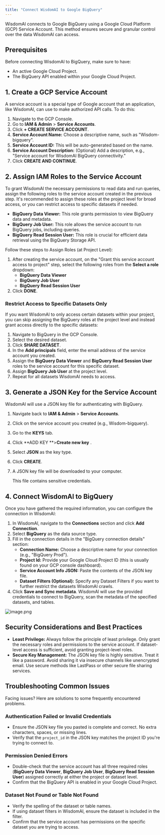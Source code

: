 ```yaml
---
title: "Connect WisdomAI to Google BigQuery"
---
```


WisdomAl connects to Google BigQuery using a Google Cloud Platform (GCP) Service Account. This method ensures secure and granular control over the data WisdomAl can access.

## Prerequisites

Before connecting WisdomAl to BigQuery, make sure to have:

- An active Google Cloud Project.
- The BigQuery API enabled within your Google Cloud Project.

## 1. Create a GCP Service Account

A service account is a special type of Google account that an application, like WisdomAl, can use to make authorized API calls. To do this:

1. Navigate to the GCP Console.
2. Go to **IAM & Admin** \> **Service Accounts**.
3. Click **\+ CREATE SERVICE ACCOUNT**.
4. **Service Account Name:** Choose a descriptive name, such as "Wisdom-bigquery".
5. **Service Account ID:** This will be auto-generated based on the name.
6. **Service Account Description:** (Optional) Add a description, e.g., "Service account for WisdomAl BigQuery connectivity."
7. Click **CREATE AND CONTINUE**.

## 2. Assign IAM Roles to the Service Account

To grant WisdomAl the necessary permissions to read data and run queries, assign the following roles to the service account created in the previous step. It's recommended to assign these roles at the project level for broad access, or you can restrict access to specific datasets if needed.

- **BigQuery Data Viewer:** This role grants permission to view BigQuery data and metadata.
- **BigQuery Job User:** This role allows the service account to run BigQuery jobs, including queries.
- **BigQuery Read Session User:** This role is crucial for efficient data retrieval using the BigQuery Storage API.

Follow these steps to Assign Roles (at Project Level):

1. After creating the service account, on the "Grant this service account access to project" step, select the following roles from the **Select a role** dropdown:
   - **BigQuery Data Viewer**
   - **BigQuery Job User**
   - **BigQuery Read Session User**
2. Click **DONE**.

### Restrict Access to Specific Datasets Only

If you want WisdomAl to only access certain datasets within your project, you can skip assigning the BigQuery roles at the project level and instead grant access directly to the specific datasets:

1. Navigate to BigQuery in the GCP Console.
2. Select the desired dataset.
3. Click **SHARE DATASET**.
4. In the **Add principals** field, enter the email address of the service account you created.
5. Assign the **BigQuery Data Viewer** and **BigQuery Read Session User** roles to the service account for this specific dataset.
6. Assign **BigQuery Job User** at the project level.
7. Repeat for all datasets WisdomAl needs to access.

## 3. Generate a JSON Key for the Service Account

WisdomAl will use a JSON key file for authenticating with BigQuery.

1. Navigate back to **IAM & Admin** \> **Service Accounts**.
2. Click on the service account you created (e.g., Wisdom-bigquery).
3. Go to the **KEYS** tab.
4. Click \*\*ADD KEY \*\*\>**Create new key** .
5. Select **JSON** as the key type.
6. Click **CREATE**.
7. A JSON key file will be downloaded to your computer.

   <Warning>
     This file contains sensitive credentials.
   </Warning>

## 4. Connect WisdomAl to BigQuery

Once you have gathered the required information, you can configure the connection in WisdomAl:

1. In WisdomAl, navigate to the **Connections** section and click **Add Connection**.
2. Select **BigQuery** as the data source type.
3. Fill in the connection details in the "BigQuery connection details" section:
   - **Connection Name:** Choose a descriptive name for your connection (e.g., "BigQuery Prod").
   - **Project Id:** Provide your Google Cloud Project ID (this is usually found on your GCP console dashboard).
   - **Service Account Info JSON:** Paste the contents of the JSON key file.
   - **Dataset Filters (Optional):** Specify any Dataset Filters if you want to further restrict the datasets WisdomAl crawls.
4. Click **Save and Sync metadata**. WisdomAl will use the provided credentials to connect to BigQuery, scan the metadata of the specified datasets, and tables.

![image.png](/images/image.png)

## Security Considerations and Best Practices

- **Least Privilege:** Always follow the principle of least privilege. Only grant the necessary roles and permissions to the service account. If dataset-level access is sufficient, avoid granting project-level roles.
- **Secure Key Management:** The JSON key file is highly sensitive. Treat it like a password. Avoid sharing it via insecure channels like unencrypted email. Use secure methods like LastPass or other secure file sharing services.

## Troubleshooting Common Issues

Facing issues? Here are solutions to some frequently encountered problems.

### Authentication Failed or Invalid Credentials

- Ensure the JSON key file you pasted is complete and correct. No extra characters, spaces, or missing lines.
- Verify that the `project_id` in the JSON key matches the project ID you're trying to connect to.

### Permission Denied Errors

- Double-check that the service account has all three required roles (**BigQuery Data Viewer**, **BigQuery Job User**, **BigQuery Read Session User**) assigned correctly at either the project or dataset level.
- Confirm that the BigQuery API is enabled in your Google Cloud Project.

### Dataset Not Found or Table Not Found

- Verify the spelling of the dataset or table names.
- If using dataset filters in WisdomAl, ensure the dataset is included in the filter.
- Confirm that the service account has permissions on the specific dataset you are trying to access.